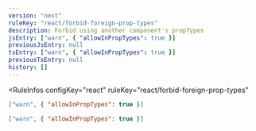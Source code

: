 ```yaml
---
version: "next"
ruleKey: "react/forbid-foreign-prop-types"
description: Forbid using another component's propTypes
jsEntry: ["warn", { "allowInPropTypes": true }]
previousJsEntry: null
tsEntry: ["warn", { "allowInPropTypes": true }]
previousTsEntry: null
history: []
---
```


<RuleInfos 
  configKey="react" 
  ruleKey="react/forbid-foreign-prop-types" 
>

```json
["warn", { "allowInPropTypes": true }]
```

```json
["warn", { "allowInPropTypes": true }]
```

</RuleInfos>

